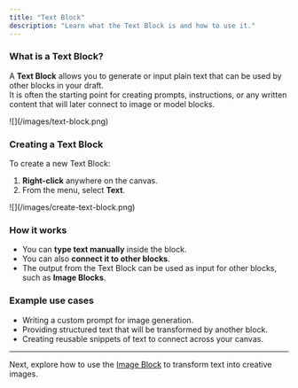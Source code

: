 ```yaml
---
title: "Text Block"
description: "Learn what the Text Block is and how to use it."
---
```


### What is a Text Block?

A **Text Block** allows you to generate or input plain text that can be used by other blocks in your draft.\
It is often the starting point for creating prompts, instructions, or any written content that will later connect to image or model blocks.

<Frame>
  ![](/images/text-block.png)
</Frame>

### Creating a Text Block

To create a new Text Block:

1. **Right-click** anywhere on the canvas.
2. From the menu, select **Text**.

<Frame>
  ![](/images/create-text-block.png)
</Frame>

### How it works

- You can **type text manually** inside the block.
- You can also **connect it to other blocks**.
- The output from the Text Block can be used as input for other blocks, such as **Image Blocks**.

### Example use cases

- Writing a custom prompt for image generation.
- Providing structured text that will be transformed by another block.
- Creating reusable snippets of text to connect across your canvas.

---

Next, explore how to use the [Image Block](/blocks/image) to transform text into creative images.